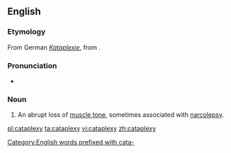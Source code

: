 ==English==
{{wikipedia}}

===Etymology===
From German ''[[Kataplexie]]'', from {{etyl|grc}} {{term|lang=grc|κατάπληξις}}.

===Pronunciation===
* {{IPA|/ˈkætəplɛksi/}}

===Noun===
{{en-noun|cataplexies}}

# {{medicine}} An abrupt loss of [[muscle tone]], sometimes associated with [[narcolepsy]].

[[Category:English words prefixed with cata-]]

[[pl:cataplexy]]
[[ta:cataplexy]]
[[vi:cataplexy]]
[[zh:cataplexy]]